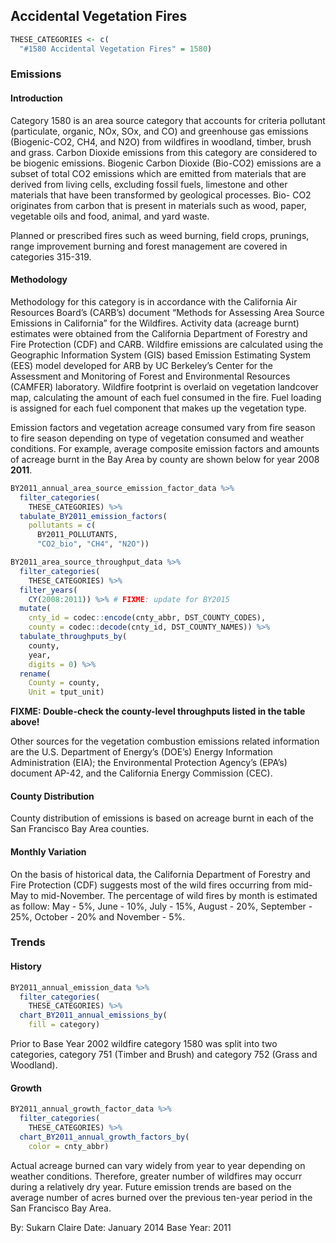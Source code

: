 ## Accidental Vegetation Fires

```r
THESE_CATEGORIES <- c(
  "#1580 Accidental Vegetation Fires" = 1580)
```

### Emissions

#### Introduction {-}

Category 1580 is an area source category that accounts for criteria pollutant (particulate, organic, NOx, SOx, and CO) and greenhouse gas emissions (Biogenic-CO2, CH4, and N2O) from wildfires in woodland, timber, brush and grass.
Carbon Dioxide emissions from this category are considered to be biogenic emissions. Biogenic Carbon Dioxide (Bio-CO2) emissions are a subset of total CO2 emissions which are emitted from materials that are derived from living cells, excluding fossil fuels, limestone and other materials that have been transformed by geological processes. Bio- CO2 originates from carbon that is present in materials such as wood, paper, vegetable oils and food, animal, and yard waste.

Planned or prescribed fires such as weed burning, field crops, prunings, range improvement burning and forest management are covered in categories 315-319.

#### Methodology {-}

Methodology for this category is in accordance with the California Air Resources Board’s (CARB’s) document "Methods for Assessing Area Source Emissions in California" for the Wildfires. Activity data (acreage burnt) estimates were obtained from the California Department of Forestry and Fire Protection (CDF) and CARB.
Wildfire emissions are calculated using the Geographic Information System (GIS) based Emission Estimating System (EES) model developed for ARB by UC Berkeley’s Center for the Assessment and Monitoring of Forest and Environmental Resources (CAMFER) laboratory. Wildfire footprint is overlaid on vegetation landcover map, calculating the amount of each fuel consumed in the fire. Fuel loading is assigned for each fuel component that makes up the vegetation type.

Emission factors and vegetation acreage consumed vary from fire season to fire season depending on type of vegetation consumed and weather conditions. For example, average composite emission factors and amounts of acreage burnt in the Bay Area by county are shown below for year <span class="strike">2008</span> **2011**.

```r
BY2011_annual_area_source_emission_factor_data %>%
  filter_categories(
    THESE_CATEGORIES) %>%
  tabulate_BY2011_emission_factors(
    pollutants = c(
      BY2011_POLLUTANTS,
      "CO2_bio", "CH4", "N2O"))
```

```r
BY2011_area_source_throughput_data %>%
  filter_categories(
    THESE_CATEGORIES) %>%
  filter_years(
    CY(2008:2011)) %>% # FIXME: update for BY2015
  mutate(
    cnty_id = codec::encode(cnty_abbr, DST_COUNTY_CODES),
    county = codec::decode(cnty_id, DST_COUNTY_NAMES)) %>%
  tabulate_throughputs_by(
    county,
    year,
    digits = 0) %>%
  rename(
    County = county,
    Unit = tput_unit)
```

**FIXME: Double-check the county-level throughputs listed in the table above!**

Other sources for the vegetation combustion emissions related information are the U.S. Department of Energy’s (DOE’s) Energy Information Administration (EIA); the Environmental Protection Agency’s (EPA’s) document AP-42, and the California Energy Commission (CEC).

#### County Distribution {-}

County distribution of emissions is based on acreage burnt in each of the San Francisco Bay Area counties.

#### Monthly Variation {-}

On the basis of historical data, the California Department of Forestry and Fire Protection (CDF) suggests most of the wild fires occurring from mid-May to mid-November. The percentage of wild fires by month is estimated as follow: May - 5%, June - 10%, July - 15%, August - 20%, September - 25%, October - 20% and November - 5%.

### Trends

#### History {-}

```r
BY2011_annual_emission_data %>%
  filter_categories(
    THESE_CATEGORIES) %>%
  chart_BY2011_annual_emissions_by(
    fill = category) 
```

Prior to Base Year 2002 wildfire category 1580 was split into two categories, category 751 (Timber and Brush) and category 752 (Grass and Woodland).

#### Growth {-}

```r
BY2011_annual_growth_factor_data %>%
  filter_categories(
    THESE_CATEGORIES) %>%
  chart_BY2011_annual_growth_factors_by(
    color = cnty_abbr) 
```

Actual acreage burned can vary widely from year to year depending on weather conditions. Therefore, greater number of wildfires may occurr during a relatively dry year. Future emission trends are based on the average number of acres burned over the previous ten-year period in the San Francisco Bay Area.

By: Sukarn Claire 
Date: January 2014 
Base Year: 2011
